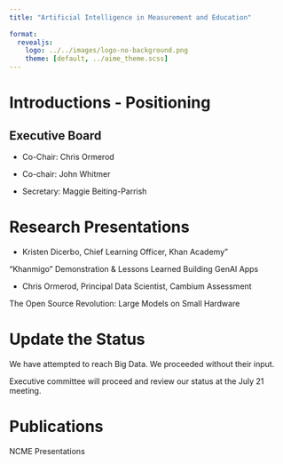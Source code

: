 ```yaml
---
title: "Artificial Intelligence in Measurement and Education"
 
format: 
  revealjs:
    logo: ../../images/logo-no-background.png
    theme: [default, ../aime_theme.scss]
---
```


# Introductions - Positioning

## Executive Board

-   Co-Chair: Chris Ormerod

-   Co-chair: John Whitmer

-   Secretary: Maggie Beiting-Parrish

# Research Presentations

- Kristen Dicerbo, Chief Learning Officer, Khan Academy"

"Khanmigo" Demonstration & Lessons Learned Building GenAI Apps

- Chris Ormerod, Principal Data Scientist, Cambium Assessment

The Open Source Revolution: Large Models on Small Hardware

# Update the Status

We have attempted to reach Big Data. We proceeded without their input.

Executive committee will proceed and review our status at the July 21 meeting.

# Publications

NCME Presentations

